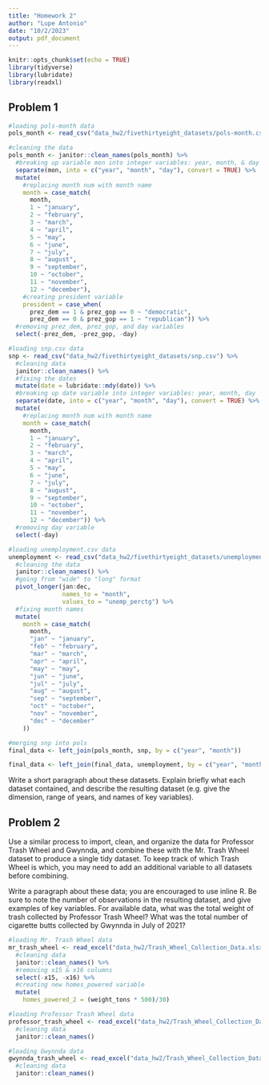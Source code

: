 ```yaml
---
title: "Homework 2"
author: "Lupe Antonio"
date: "10/2/2023"
output: pdf_document
---
```


```r
knitr::opts_chunk$set(echo = TRUE)
library(tidyverse)
library(lubridate)
library(readxl)
```


## Problem 1

```r
#loading pols-month data
pols_month <- read_csv("data_hw2/fivethirtyeight_datasets/pols-month.csv")
```

```r
#cleaning the data
pols_month <- janitor::clean_names(pols_month) %>%
  #breaking up variable mon into integer variables: year, month, & day
  separate(mon, into = c("year", "month", "day"), convert = TRUE) %>%
  mutate(
    #replacing month num with month name
    month = case_match(
      month,
      1 ~ "january",
      2 ~ "february",
      3 ~ "march", 
      4 ~ "april",
      5 ~ "may",
      6 ~ "june",
      7 ~ "july",
      8 ~ "august",
      9 ~ "september",
      10 ~ "october",
      11 ~ "november",
      12 ~ "december"),
    #creating president variable
    president = case_when(
      prez_dem == 1 & prez_gop == 0 ~ "democratic",
      prez_dem == 0 & prez_gop == 1 ~ "republican")) %>%
  #removing prez_dem, prez_gop, and day variables
  select(-prez_dem, -prez_gop, -day)
```


```r
#loading snp.csv data
snp <- read_csv("data_hw2/fivethirtyeight_datasets/snp.csv") %>%
  #cleaning data
  janitor::clean_names() %>%
  #fixing the dates
  mutate(date = lubridate::mdy(date)) %>%
  #breaking up date variable into integer variables: year, month, day
  separate(date, into = c("year", "month", "day"), convert = TRUE) %>%
  mutate(
    #replacing month num with month name
    month = case_match(
      month,
      1 ~ "january",
      2 ~ "february",
      3 ~ "march", 
      4 ~ "april",
      5 ~ "may",
      6 ~ "june",
      7 ~ "july",
      8 ~ "august",
      9 ~ "september",
      10 ~ "october",
      11 ~ "november",
      12 ~ "december")) %>%
  #removing day variable
  select(-day)
```


```r
#loading unemployment.csv data
unemployment <- read_csv("data_hw2/fivethirtyeight_datasets/unemployment.csv") %>%
  #cleaning the data
  janitor::clean_names() %>%
  #going from "wide" to "long" format
  pivot_longer(jan:dec,
               names_to = "month",
               values_to = "unemp_perctg") %>%
  #fixing month names
  mutate(
    month = case_match(
      month,
      "jan" ~ "january",
      "feb" ~ "february",
      "mar" ~ "march",
      "apr" ~ "april",
      "may" ~ "may",
      "jun" ~ "june",
      "jul" ~ "july",
      "aug" ~ "august",
      "sep" ~ "september",
      "oct" ~ "october",
      "nov" ~ "november",
      "dec" ~ "december"
    ))
```


```r
#merging snp into pols
final_data <- left_join(pols_month, snp, by = c("year", "month"))

final_data <- left_join(final_data, unemployment, by = c("year", "month"))
```

Write a short paragraph about these datasets. Explain briefly what each dataset contained, and describe the resulting dataset (e.g. give the dimension, range of years, and names of key variables).






## Problem 2


Use a similar process to import, clean, and organize the data for Professor Trash Wheel and Gwynnda, and combine these with the Mr. Trash Wheel dataset to produce a single tidy dataset. To keep track of which Trash Wheel is which, you may need to add an additional variable to all datasets before combining.

Write a paragraph about these data; you are encouraged to use inline R. Be sure to note the number of observations in the resulting dataset, and give examples of key variables. For available data, what was the total weight of trash collected by Professor Trash Wheel? What was the total number of cigarette butts collected by Gwynnda in July of 2021?


```r
#loading Mr. Trash Wheel data
mr_trash_wheel <- read_excel("data_hw2/Trash_Wheel_Collection_Data.xlsx", sheet = "Mr. Trash Wheel") %>%
  #cleaning data
  janitor::clean_names() %>%
  #removing x15 & x16 columns
  select(-x15, -x16) %>%
  #creating new homes_powered variable
  mutate(
    homes_powered_2 = (weight_tons * 500)/30)
```


```r
#loading Professor Trash Wheel data
professor_trash_wheel <- read_excel("data_hw2/Trash_Wheel_Collection_Data.xlsx", sheet = "Professor Trash Wheel") %>%
  #cleaning data
  janitor::clean_names()
```


```r
#loading Gwynnda data
gwynnda_trash_wheel <- read_excel("data_hw2/Trash_Wheel_Collection_Data.xlsx", sheet = "Gwynnda Trash Wheel") %>%
  #cleaning data
  janitor::clean_names()
```

